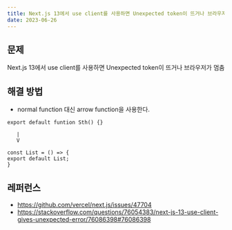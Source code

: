 ```yaml
---
title: Next.js 13에서 use client를 사용하면 Unexpected token이 뜨거나 브라우저가 멈출 때
date: 2023-06-26
---
```


## 문제

Next.js 13에서 use client를 사용하면 Unexpected token이 뜨거나 브라우저가 멈춤

## 해결 방법

- normal function 대신 arrow function을 사용한다.

```
export default funtion Sth() {}

   |
   V

const List = () => {
export default List;
}
```

## 레퍼런스
- https://github.com/vercel/next.js/issues/47704
- https://stackoverflow.com/questions/76054383/next-js-13-use-client-gives-unexpected-error/76086398#76086398